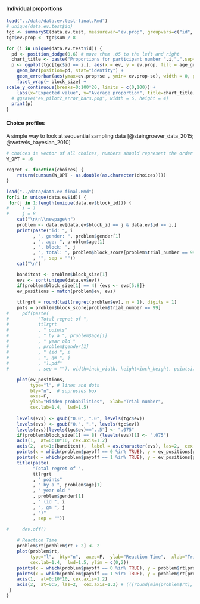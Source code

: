 #### Individual proportions

\newpage

```r
load("../data/data.ev.test-final.Rmd")
# unique(data.ev.test$id)
tgc <- summarySE(data.ev.test, measurevar="ev.prop", groupvars=c("id", "age_group", "block_size", "ev"))
tgc$ev.prop <- tgc$sum / 8

for (i in unique(data.ev.test$id)) {
  pd <- position_dodge(0.6) # move them .05 to the left and right
  chart_title <- paste("Proportions for participant number ",i,".",sep="")
  p <- ggplot(tgc[tgc$id == i,], aes(x = ev, y = ev.prop, fill = age_group)) + 
    geom_bar(position=pd, stat="identity") + 
    geom_errorbar(aes(ymax=ev.prop+se , ymin= ev.prop-se), width = 0, position = pd) + 
    facet_wrap(~ block_size) + 
scale_y_continuous(breaks=0:100*20, limits = c(0,100)) +
    labs(x="Expected value", y="Average proportion", title=chart_title, fill = "Age")
  # ggsave("ev_pilot2_error_bars.png", width = 6, height = 4)
  print(p) 
}
```



\cleartoleftpage

#### Choice profiles

A simple way to look at sequential sampling data [@steingroever_data_2015; @wetzels_bayesian_2010]

```r
# choices is vector of all choices, numbers should represent the order of the hidden probabilities
W_OPT = .6

regret <- function(choices) { 
    return(cumsum(W_OPT - as.double(as.character(choices))))
}
```

```r
load("../data/data.ev-final.Rmd")
for(i in unique(data.ev$id)) {
 for(j in 1:length(unique(data.ev$block_id))) {
#     i = 1
#     j = 8
    cat("\n\n\\newpage\n")
    problem <- data.ev[data.ev$block_id == j & data.ev$id == i,]
    print(paste("id: ", i 
          , ", gender: ", problem$gender[1] 
          , ", age: ", problem$age[1] 
          , ", block: ", j 
          , ", total: ", problem$block_score[problem$trial_number == 99]
          , "", sep = ""))
    cat("\n")

    banditcnt <- problem$block_size[1]
    evs <- sort(unique(data.ev$ev))  
    if(problem$block_size[1] == 4) {evs <- evs[5:8]}
    ev_positions = match(problem$ev, evs)    
    
    ttlrgrt = round(tail(regret(problem$ev), n = 1), digits = 1)
    pnts = problem$block_score[problem$trial_number == 99]    
#     pdf(paste(
#           "Total regret of ", 
#           ttlrgrt
#           , " points"
#           , " by a ", problem$age[1]     
#           , " year old "
#           , problem$gender[1] 
#           , " (id ", i 
#           , ", gm ", j
#           , ").pdf"
#           , sep = ""), width=inch_width, height=inch_height, pointsize = pointsize)

    plot(ev_positions,  
         type="l", # lines and dots
         bty="n",  # supresses box 
         axes=F,  
         ylab="Hidden probabilities",  xlab="Trial number", 
         cex.lab=1.4,  lwd=1.5) 
    
    levels(evs) <- gsub("0.0", ".0", levels(tgc$ev))
    levels(evs) <- gsub("0.", ".", levels(tgc$ev))
    levels(evs)[levels(tgc$ev)=="..5"] <- ".075"
    if(problem$block_size[1] == 8) {levels(evs)[1] <- ".075"}
    axis(1,  at=0:10*10, cex.axis=1.2) 
    axis(2,  at=1:(banditcnt),  label = as.character(evs), las=2,  cex.axis=1.2)    
    points(x = which(problem$payoff == 0 %in% TRUE), y = ev_positions[problem$payoff == 0], col = "red", pch = 19)
    points(x = which(problem$payoff == 1 %in% TRUE), y = ev_positions[problem$payoff == 1], col = "green", pch = 19)
    title(paste(
          "Total regret of ", 
          ttlrgrt
          , " points"
          , " by a ", problem$age[1]     
          , " year old "
          , problem$gender[1] 
          , " (id ", i 
          , ", gm ", j
          , ")"
          , sep = ""))
      
#     dev.off()

    # Reaction Time
    problem$rt[problem$rt > 2] <- 2
    plot(problem$rt,  
         type="l",  bty="n",  axes=F,  ylab="Reaction Time",  xlab="Trial", 
         cex.lab=1.4,  lwd=1.5, ylim = c(0,2)) 
    points(x = which(problem$payoff == 0 %in% TRUE), y = problem$rt[problem$payoff == 0], col = "red", pch = 19)
    points(x = which(problem$payoff == 1 %in% TRUE), y = problem$rt[problem$payoff == 1], col = "green", pch = 19)
    axis(1,  at=0:10*10, cex.axis=1.2) 
    axis(2,  at=0:5, las=2,  cex.axis=1.2) # (((round(min(problem$rt), 1)-0)*1):((round(max(problem$rt), 1)+1)*1))/1
 }
}
```
